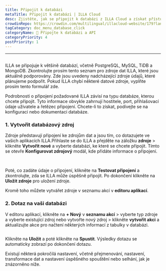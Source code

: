 ```yaml
---
title: Připojit k databázi
metaTitle: Připojit k databázi | ILLA Cloud
desc: Zjistěte, jak se připojit k databázi z ILLA Cloud a získat přístup k datům z PostgreSQL, MySQL, TiDB a MongoDB ve vašich aplikacích.
crowdinRepo: https://crowdin.com/multilingual/illacloud-website/179?languages=cs&filter=basic&value=0
tagCategory: doc_menu_database_click
categoryName: 📲 Připojte k databázi a API
categoryPriority: 4
postPriority: 1
---
```


* * *

## <h2 hidden>Připojit k databázi</h2>

ILLA se připojuje k většině databází, včetně PostgreSQL, MySQL, TiDB a MongoDB. Zkontrolujte prosím tento seznam pro zdroje dat ILLA, které jsou aktuálně podporovány. Zde jsou uvedeny nadcházející zdroje údajů, které plánujeme podpořit. Pokud ILLA chybí některé datové zdroje, vyplňte prosím tento formulář zde.

Podrobnosti o připojení požadované ILLA závisí na typu databáze, kterou chcete připojit. Tyto informace obvykle zahrnují hostitele, port, přihlašovací údaje uživatele a řetězec připojení. Chcete-li to získat, podívejte se na konfiguraci nebo dokumentaci databáze.

### 1.  Vytvořit databázový zdroj

Zdroje představují připojení ke zdrojům dat a jsou tím, co dotazujete ve vašich aplikacích ILLA.Přihlaste se do ILLA a přejděte na záložku **zdroje** > klikněte **Vytvořit nové** a vyberte databázi, ke které se chcete připojit. Tímto se otevře **Konfigurovat zdrojový** modál, kde přidáte informace o připojení.

<img
  src='https://cdn.illacloud.com/official-website/img/docs/connect/connect-database/resources.png'
  alt=""
/>
<img
  src='https://cdn.illacloud.com/official-website/img/docs/connect/connect-database/config.png'
  alt=""
/>

Poté, co zadáte údaje o připojení, klikněte na **Testovat připojení** a zkontrolujte, zda se ILLA může úspěšně připojit. Po dokončení klikněte na **Uložit zdroje** pro uložení zdroje.

Kromě toho můžete vytvářet zdroje v seznamu akcí v **editoru aplikací**.

### 2.  Dotaz na vaši databázi

V editoru aplikací, klikněte na **+ Nový** v **seznamu akcí** > vyberte typ zdroje a vyberte existující zdroj nebo vytvořte nový zdroj > klikněte **vytvořit akci** a aktualizujte akce pro načtení některých informací z tabulky v databázi.

<img
  src='https://cdn.illacloud.com/official-website/img/docs/connect/connect-database/action.png'
  alt=""
/>

Klikněte na **Uložit** a poté klikněte na **Spustit**. Výsledky dotazu se automaticky zobrazí po dokončení dotazu.

Existují některá pokročilá nastavení, včetně přejmenování, nastavení, transformace dat a nastavení úspěšného spouštění nebo selhání, jak je znázorněno níže.

<img
  src='https://cdn.illacloud.com/official-website/img/docs/connect/connect-database/run.png'
  alt=""
/>
